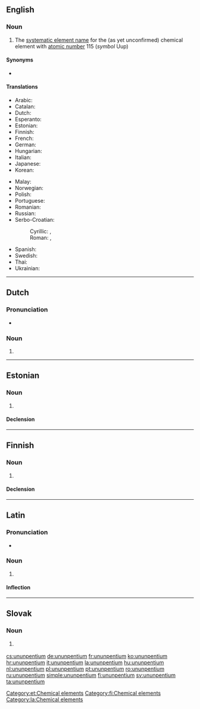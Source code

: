 ==English==
{{elements|Uup|flerovium|Fl|livermorium|Lv}}

===Noun===
{{en-noun|-}}
{{wikipedia}}

# The [[systematic element name]] for the (as yet unconfirmed) chemical element with [[atomic number]] 115 (''symbol'' Uup)

====Synonyms====
* {{l|en|eka-bismuth}}

====Translations====
{{trans-top|chemical element}}
* Arabic: {{t|ar|أُنُون بِينْتِيُوم|tr=ʾunun bintiyum|m}}
* Catalan: {{t|ca|ununpenti|m}}
* Dutch: {{t+|nl|ununpentium|n}}
* Esperanto: {{t|eo|ununpentio}}
* Estonian: {{t|et|ununpentium}}
* Finnish: {{t+|fi|ununpentium}}
* French: {{t+|fr|ununpentium|m}}
* German: {{t+|de|Ununpentium|n}}
* Hungarian: {{t+|hu|ununpentium}}
* Italian: {{t+|it|ununpentio|m}}
* Japanese: {{t|ja|ウンウンペンチウム|tr=ununpenchiumu}}
* Korean: {{t|ko|우눈펜튬|tr=ununpentyum}}
{{trans-mid}}
* Malay: {{t|ms|ununpentium}}
* Norwegian: {{t|no|ununpentium}}
* Polish: {{t+|pl|ununpentium|m}}
* Portuguese: {{t+|pt|ununpêntio|m}}
* Romanian: {{t+|ro|ununpentiu|n}}
* Russian: {{t+|ru|унунпе́нтий|m}}
* Serbo-Croatian:
*: Cyrillic: {{t|sh|унунпентиј|m}}, {{t|sh|унунпентијум|m}}
*: Roman: {{t|sh|ununpentij|m}}, {{t|sh|ununpentijum|m}}
* Spanish: {{t+|es|ununpentio|m}}
* Swedish: {{t+|sv|ununpentium}}
* Thai: {{t|th|อูนอูนเพนเทียม|tr=ūnūnpentiam}}
* Ukrainian: {{t|uk|унунпентій|tr=ununpéntij|m}}
{{trans-bottom}}

----

==Dutch==
{{wikipedia|lang=nl}}
{{elements|Uup|flerovium|Fl|livermorium|Lv|lang=nl}}

===Pronunciation===
* {{audio|Nl-ununpentium.ogg|Audio|lang=nl}}

===Noun===
{{nl-noun|n|-|-}}

# {{l|en|ununpentium}}

----

==Estonian==

===Noun===
{{et-noun|ununpentiumi|ununpentiumi|par2=ununpentiumit}}

# {{l|en|ununpentium}}

====Declension====
{{et-decl-seminar|ununpentium}}
{{et-decl-õpik|n=sg|ununpentium|i}}

[[Category:et:Chemical elements]]

----

==Finnish==
{{wikipedia|lang=fi}}

===Noun===
{{fi-noun}}

# {{l|en|ununpentium}}

====Declension====
{{fi-decl-risti|n=sg|ununpentium|||a|i=0}}

[[Category:fi:Chemical elements]]

----

==Latin==
{{wikipedia|lang=la}}

===Pronunciation===
* {{la-pronunc|ūnūnpentium}}

===Noun===
{{la-noun|ūnūnpentium||ūnūnpentiī|n|second}}

# {{l|en|ununpentium}}

====Inflection====
{{la-decl-2nd-N|ūnūnpenti}}

[[Category:la:Chemical elements]]

----

==Slovak==
{{elements|Uup|flerovium|Fl|livermorium|Lv|lang=sk}}

===Noun===
{{sk-noun|g=n|gen=ununpentia|decl=mesto}}

# {{l|en|ununpentium}} {{gloss|element}}

[[cs:ununpentium]]
[[de:ununpentium]]
[[fr:ununpentium]]
[[ko:ununpentium]]
[[hr:ununpentium]]
[[it:ununpentium]]
[[la:ununpentium]]
[[hu:ununpentium]]
[[nl:ununpentium]]
[[pl:ununpentium]]
[[pt:ununpentium]]
[[ro:ununpentium]]
[[ru:ununpentium]]
[[simple:ununpentium]]
[[fi:ununpentium]]
[[sv:ununpentium]]
[[ta:ununpentium]]